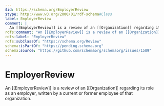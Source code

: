 ```yaml
---
$id: https://schema.org/EmployerReview
$type: http://www.w3.org/2000/01/rdf-schema#Class
label: EmployerReview
comment: |
  An [[EmployerReview]] is a review of an [[Organization]] regarding its role as an employer, written by a current or former employee of that organization.
rdfs:comment: "An [[EmployerReview]] is a review of an [[Organization]] regarding its role as an employer, written by a current or former employee of that organization."
rdfs:label: "EmployerReview"
rdfs:subClassOf: "https://schema.org/Review"
schema:isPartOf: "https://pending.schema.org"
schema:source: "https://github.com/schemaorg/schemaorg/issues/1589"
---
```


# EmployerReview

An [[EmployerReview]] is a review of an [[Organization]] regarding its role as an employer, written by a current or former employee of that organization.

